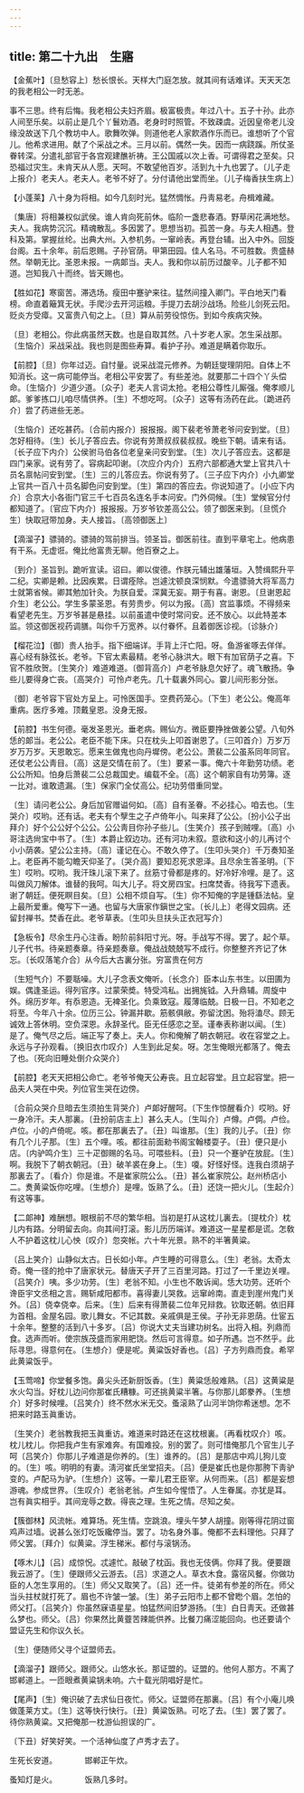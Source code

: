 ```yaml
---
---
---
```

title: 第二十九出　生寤
---




【金蕉叶】〔旦愁容上〕愁长恨长。天样大门庭怎放。就其间有话难详。天天天怎的我老相公一时无恙。

事不三思。终有后悔。我老相公夫妇齐眉。极富极贵。年过八十。五子十孙。此亦人间至乐矣。以前止是几个丫鬟劝酒。老身时时照管。不致疎虞。近因皇帝老儿没缘没故送下几个教坊中人。歌舞吹弹。则道他老人家飮酒作乐而已。谁想听了个官儿。他希求进用。献了个采战之术。三月以前。偶然一失。因而一病跷蹊。所仗圣眷转深。分遣礼部官于各宫观建醮祈祷。王公国戚以次上香。可谓得君之至矣。只恐福过灾生。未肯天从人愿。天呵。不敢望他百岁。活到九十九也罢了。〔儿子走上报介〕老夫人。老夫人。老爷不好了。分付请他出堂而坐。〔儿子梅香扶生病上〕

【小蓬莱】八十身为将相。如今几刻时光。猛然惆怅。丹靑易老。舟楫难藏。

〔集唐〕将相兼权似武侯。谁人肯向死前休。临阶一盏悲春酒。野草闲花满地愁。夫人。我病势沉沉。精魂散乱。多因罢了。思想当初。孤苦一身。与夫人相遇。登科及第。掌握丝纶。出典大州。入参机务。一窜岭表。再登台辅。出入中外。回旋台阁。五十余年。前后恩赐。子孙官荫。甲第田园。佳人名马。不可胜数。贵盛赫然。举朝无比。圣恩未报。一病郞当。夫人。我和你以前历过酸辛。儿子都不知道。岂知我八十而终。皆天赐也。

【胜如花】寒窗苦。滞选场。瘦田中蹇驴来往。猛然间撞入卿门。平白地天门看榜。命直着簸箕无状。手爬沙去开河运粮。手提刀去胡沙战场。险些儿剑死云阳。贬炎方受瘴。又富贵八旬之上。〔旦〕算从前劳役惊伤。到如今疾病灾殃。

〔旦〕老相公。你此病虽然天数。也是自取其然。八十岁老人家。怎生采战那。〔生恼介〕采战采战。我也则是图些寿算。看护子孙。难道是瞒着你取乐。

【前腔】〔旦〕你年过迈。自忖量。说采战混元修养。为朝廷燮理阴阳。自体上不知消长。这一病可能停当。老相公平安罢了。有些差池。就要那二十四个丫头偿命。〔生恼介〕少道少道。〔众子〕老夫人言词太抢。老相公尊性儿厮强。俺孝顺儿郞。爹爹拣口儿咱尽情供养。〔生〕不想吃呵。〔众子〕这等有汤药在此。〔跪进药介〕尝了药进些无恙。

〔生恼介〕还吃甚药。〔合前内报介〕报报报。阁下裴老爷萧老爷问安到堂。〔旦〕怎好相待。〔生〕长儿子答应去。你说有劳萧叔叔裴叔叔。晚些下朝。请来有话。〔长子应下内介〕公侯驸马伯各位老皇亲问安到堂。〔生〕次儿子答应去。这都是四门亲家。说有劳了。容病起叩谢。〔次应介内介〕五府六部都通大堂上官共八十员名禀帖问安到堂。〔生〕三的儿答应去。你说有劳了。〔三子应下内介〕小九卿堂上官共一百八十员名脚色问安到堂。〔生〕第四的答应去。你说知道了。〔小应下内介〕合京大小各衙门官三千七百员名连名手本问安。门外伺候。〔生〕堂候官分付都知道了。〔官应下内介〕报报报。万岁爷钦差高公公。领了御医来到。〔旦慌介生〕快取冠带加身。夫人接旨。〔高领御医上〕

【滴溜子】骠骑的。骠骑的驾前排当。领圣旨。御医前往。直到平章宅上。他病患有干系。无虚诳。俺比他富贵无聊。他百寮之上。

〔到介〕圣旨到。跪听宣读。诏曰。卿以俊德。作朕元辅出雄藩垣。入赞缉熙升平二纪。实卿是赖。比因疾累。日谓痊除。岂遽沈顿良深悯默。今遣骠骑大将军高力士就第省候。卿其勉加针灸。为朕自爱。深冀无妄。期于有喜。谢恩。〔旦谢恩起介生〕老公公。学生多蒙圣恩。有劳贵步。何以为报。〔高〕宫监事烦。不得频来看望老先生。万岁爷甚是悬挂。以前虽遣中使时常问安。还不放心。以此特差本监。领这御医视药调膳。叫你千万宽养。以付眷怀。且着御医诊视。〔诊脉介〕

【榴花泣】〔御〕贵人抬手。指下细端详。手背上汗亡阳。呀。鱼游雀啄去佯佯。喜心经有脉弦长。老爷。下官太素最精。老爷心脉洪大。眼下有加官荫子之喜。下官不胜欣贺。〔生笑介〕难道难道。〔御背高介〕卢老爷脉息欠好了。魂飞散扬。争些儿要得身亡丧。〔高哭介〕可怜卢老先。几十载裏外同心。霎儿间形影分张。

〔御〕老爷容下官处方呈上。可怜医国手。空费药笼心。〔下生〕老公公。俺高年重病。医疗多难。顶戴皇恩。没身无报。

【前腔】书生何德。毫发圣恩光。垂老病。赐仙方。微臣要挣挫做姜公望。八旬外恁的郞当。老公公。老臣不能下床。只在枕头上叩首谢恩了。〔三叩首介〕万岁万岁万万岁。天恩敢忘。愿来生做鬼也向丹墀傍。老公公。萧裴二公虽系同年同官。还仗老公公靑目。〔高〕这是交情在前了。〔生〕要紧一事。俺六十年勤劳功绩。老公公所知。怕身后萧裴二公总裁国史。编载不全。〔高〕这个朝家自有功劳簿。逐一比对。谁敢遗漏。〔生〕保家门全仗高公。纪功劳借重同堂。

〔生〕请问老公公。身后加官赠谥何如。〔高〕自有圣眷。不必挂心。咱去也。〔生哭介〕哎哟。还有话。老夫有个孼生之子卢倚年小。叫来拜了公公。〔扮小公子出拜介〕好个公公好个公公。公公靑目你孙子些儿。〔生笑介〕孩子到贼哩。〔高〕小哥注选尙宝中书了。〔生〕本爵止叙边功。还有河功未叙。意欲和这小的儿再讨个小小荫袭。望公公主持。〔高〕谨记在心。不敢久停了。〔生叩头哭介〕千万奏知圣上。老臣再不能勾瞻天仰圣了。〔哭介高〕要知忍死求恩泽。且尽余生答圣明。〔下生〕哎哟。哎哟。我汗珠儿滚下来了。丝筋寸骨都是疼的。好冷好冷哩。是了。这叫做风刀解体。谁替的我呵。叫大儿子。将文房四宝。扫席焚香。待我写下遗表。谢了朝廷。便死瞑目矣。〔旦〕公相不烦自写。〔生〕你不知俺的字是锺繇法帖。皇上最所爱重。俺写下一通。也留与大唐家作鎭世之宝。〔长儿上〕老得文园病。还留封禅书。焚香在此。老爷草表。〔生叩头旦扶头正衣冠写介〕

【急板令】尽余生丹心注香。盼阶前斜阳寸光。呀。手战写不得。罢了。起个草。儿子代书。待亲题奏章。待亲题奏章。俺战战兢兢写不成行。你整整齐齐记了休忘。〔长叹落笔介合〕从今后大古裏分张。穷富贵在何方

〔生短气介〕不要聒噪。大儿子念表文俺听。〔长念介〕臣本山东书生。以田圃为娱。偶逢圣运。得列官序。过蒙荣奬。特受鸿私。出拥旄钺。入升鼎辅。周旋中外。绵历岁年。有忝恩造。无裨圣化。负乘致寇。履薄临兢。日极一日。不知老之将至。今年八十余。位历三公。钟漏并歇。筋骸俱敝。弥留沈困。殆将溘尽。顾无诚效上答休明。空负深恩。永辞圣代。臣无任感恋之至。谨奉表称谢以闻。〔生〕是了。俺气尽之后。端正写了奏上。夫人。你和俺解了朝衣朝冠。收在容堂之上。永远与子孙观看。〔换旧衣巾叹介〕人生到此足矣。呀。怎生俺眼光都落了。俺去了也。〔死向旧睡处倒介众哭介〕

【前腔】老天天把相公命亡。老爷爷俺天公寿丧。且立起容堂。且立起容堂。把一品夫人哭在中央。列位官生哭在边傍。

〔合前众哭介旦暗去生须拍生背哭介〕卢郞好醒呵。〔下生作惊醒看介〕哎哟。好一身冷汗。夫人那裏。〔丑扮前店主上〕甚么夫人。〔生叫介〕卢僔。卢倜。卢俭。卢位。小的卢倚呢。咳。都在那裏去了。〔丑〕叫谁那。〔生〕我的儿子。〔丑〕你有几个儿子那。〔生〕五个哩。咳。都往前面勑书阁宝翰楼耍子。〔丑〕便只是小店。〔内驴鸣介生〕三十疋御赐的名马。可喂些料。〔丑〕只一个蹇驴在放屁。〔生〕啊。我脱下了朝衣朝冠。〔丑〕破羊裘在身上。〔生〕嗄。好怪好怪。连我白须胡子那裏去了。〔看介〕你是谁。不是崔家院公么。〔丑〕甚么崔家院公。赵州桥店小二。煑黄粱饭你吃哩。〔生想介〕是哩。饭熟了么。〔丑〕还饶一把火儿。〔生起介〕有这等事。

【二郞神】难酬想。眼根前不尽的繁华相。当初是打从这枕儿裏去。〔提枕介〕枕儿内有路。分明留去向。向其间打滚。影儿历历端详。难道这一星星都是谎。怎敎人不护着这枕儿心怏〔叹介〕忽突帐。六十年光景。熟不的半箸黄粱。

〔吕上笑介〕山静似太古。日长如小年。卢生睡的可得意么。〔生〕老翁。太奇太奇。俺一径的抢中了唐家状元。替唐天子开了三百里河路。打过了一千里边关哩。〔吕笑介〕咦。多少功劳。〔生〕老翁不知。小生也不敢诉闻。恁大功劳。还听个谗臣宇文丞相之言。赐斩咸阳都市。喜得妻儿哭救。远窜岭南。直走到崖州鬼门关外。〔吕〕侥幸侥幸。后来。〔生〕后来有得萧裴二位年兄辩救。钦取还朝。依旧拜为首相。金屋名园。歌儿舞女。不记其数。亲戚俱是王侯。子孙无非恩荫。仕宦五十余年。整整的活到八十多岁。〔吕〕你说大丈夫当建功树名。出将入相。列鼎而食。选声而听。使宗族茂盛而家用肥饶。然后可言得意。如子所遇。岂不然乎。此际寻思。得意何在。〔生想介〕便是呢。黄粱饭好香也。〔吕〕子方列鼎而食。希罕此黄粱饭乎。

【玉莺啼】你堂餐多饱。鼻尖头还新厨饭香。〔生〕黄粱恁般难熟。〔吕〕这黄粱是水火勾当。好枕儿边问你那崔氏糟糠。可还挑黄粱半箸。与你那儿郞豢养。〔生想介〕好多时候哩。〔吕笑介〕终不然水米无交。蚤滚熟了山河半饷你希迷想。怎不把来时路玉眞重访。

〔生笑介〕老翁教我把玉眞重访。难道来时路还在这枕根裏。〔再看枕叹介〕咳。枕儿枕儿。你把我卢生有家难奔。有国难投。别的罢了。则可惜俺那几个官生儿子呵〔吕笑介〕你那儿子难道是你养的。〔生〕谁养的。〔吕〕是那店中鸡儿狗儿变的。〔生〕咳。明明的有妻。淸河崔氏坐堂招夫。〔吕〕便是崔氏也是你那胯下靑驴变的。卢配马为驴。〔生想介〕这等。一辈儿君王臣宰。从何而来。〔吕〕都是妄想游魂。参成世界。〔生叹介〕老翁老翁。卢生如今惺悟了。人生眷属。亦犹是耳。岂有眞实相乎。其间宠辱之数。得丧之理。生死之情。尽知之矣。

【簇御林】风流帐。难算场。死生情。空跳浪。埋头午梦人胡撞。刚等得花阴过窗鸡声过墙。说甚么张灯吃饭纔停当。罢了。功名身外事。俺都不去料理他。只拜了师父罢。〔拜介〕似黄粱。浮生稊米。都付与滚锅汤。

【啄木儿】〔吕〕成惊怳。忒遽忙。敲破了枕函。我也无伎俩。你拜了我。便要跟我云游了。〔生〕便跟师父云游去。〔吕〕求道之人。草衣木食。露宿风餐。你做功臣的人怎生享用的。〔生〕师父又取笑了。〔吕〕还一件。徒弟有参差的所在。师父当头拄杖就打死了。眉也不许皱一皱。〔生〕弟子云阳市上都不曾矁个眉。怎怕的师父打。〔吕笑介〕你虽然寐语星星。怕猛然间旧梦游扬。〔生〕白日靑天。还做甚么梦也。师父。〔吕〕你果然比黄虀苦辣能供养。比餐刀痛涩能回向。也还要请个盟证先生和你议久长。

〔生〕便随师父寻个证盟师去。

【滴溜子】跟师父。跟师父。山悠水长。那证盟的。证盟的。他何人那方。不离了邯郸道上。一匝眼煮黄粱锅未响。六十载光阴唱好是忙。

【尾声】〔生〕俺识破了去求仙日夜忙。师父。证盟师在那裏。〔吕〕有个小庵儿唤做蓬莱方丈。〔生〕这等快行快行。〔丑〕黄粱饭熟。可吃了去。〔生〕罢了罢了。待你熟黄粱。又把俺那一枕游仙担误的广。

〔下丑〕好笑好笑。一个活神仙度了卢秀才去了。

生死长安道。　　　　邯郸正午炊。

蚤知灯是火。　　　　饭熟几多时。